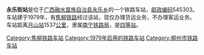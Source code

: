 {{noteTA
|1=zh-cn:始发车次; zh-hk:列車班次;
|2=zh-cn:车次; zh-hk:班次;
}}
{{Infobox China railway station 
|车站名称 = 永乐街站
|车站名称拼音 = 
|车站地址 = [[广西|广西]][[融水苗族自治县|融水苗族自治县]]
|归属 = [[南宁铁路局|南宁铁路局]]
|车站等级 = [[四等站_(中铁)|四等站]]
|线路 = [[焦柳铁路|焦柳铁路]]
}}
'''永乐街站'''是位于[[广西|广西]][[融水苗族自治县|融水苗族自治县]][[永乐乡|永乐乡]]的一个铁路车站，[[邮政编码|邮政编码]]545303。车站建于1979年，有[[焦柳铁路|焦柳铁路]]经过该站，现仅办理货运业务，不办理客运业务。车站距离[[月山站|月山站]]1537[[公里|公里]]，隶属[[南宁铁路局|南宁铁路局]]，是[[四等站_(中铁)|四等站]]。

{{start rail box}}
{{s-inop|[[融水站|融水站]]}}
{{s-line|[[焦柳铁路|焦柳铁路]]}}
{{s-inop|[[双蒙站|双蒙站]]}}
{{end box}}
{{焦柳铁路}}
{{铁路车站小作品}}
{{广西小作品}}

[[Category:焦柳铁路车站|Category:焦柳铁路车站]]
[[Category:1979年启用的铁路车站|Category:1979年启用的铁路车站]]
[[Category:柳州市铁路车站|Category:柳州市铁路车站]]
